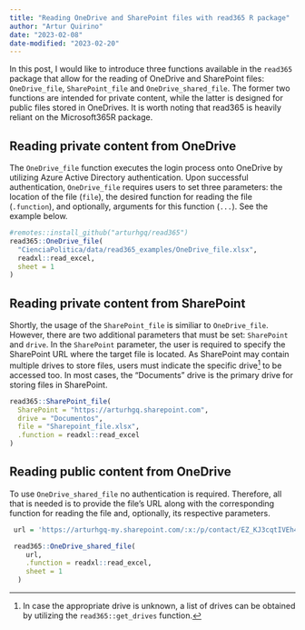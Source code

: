 ```yaml
---
title: "Reading OneDrive and SharePoint files with read365 R package"
author: "Artur Quirino"
date: "2023-02-08"
date-modified: "2023-02-20"
---
```


In this post, I would like to introduce three functions available in the `read365` 
package that allow for the reading of OneDrive and SharePoint files: `OneDrive_file`,
`SharePoint_file` and `OneDrive_shared_file`. The former two functions are intended 
for private content, while the latter is designed for public files stored in OneDrives.
It is worth noting that read365 is heavily reliant on the Microsoft365R package.


## Reading private content from OneDrive

The `OneDrive_file` function executes the login process onto OneDrive by 
utilizing Azure Active Directory authentication. Upon successful authentication, 
`OneDrive_file` requires users to set three parameters: the location of the file (`file`),
the desired function for reading the file (`.function`), and optionally, arguments for this function (`...`). 
See the example below.

```r
#remotes::install_github("arturhgq/read365")
read365::OneDrive_file(
  "CienciaPolitica/data/read365_examples/OneDrive_file.xlsx",
  readxl::read_excel, 
  sheet = 1
)
```

## Reading private content from SharePoint

Shortly, the usage of the `SharePoint_file` is similiar to `OneDrive_file`. 
However, there are two additional parameters that must be set: `SharePoint` 
and `drive`. In the `SharePoint` parameter, the user is required to specify the 
SharePoint URL where the target file is located. As SharePoint may contain multiple 
drives to store files, users must indicate the specific drive[^1] to be accessed too.
In most cases, the "Documents" drive is the primary drive for storing files in SharePoint.

[^1]: In case the appropriate drive is unknown, a list of drives can be obtained by 
utilizing the `read365::get_drives` function.

```r
read365::SharePoint_file(
  SharePoint = "https://arturhgq.sharepoint.com",
  drive = "Documentos",
  file = "Sharepoint_file.xlsx",
  .function = readxl::read_excel
)
```

## Reading public content from OneDrive
 
To use `OneDrive_shared_file` no authentication is required. Therefore, all that is
needed is to provide the file's URL along with the corresponding function for reading 
the file and, optionally, its respective parameters.

```r
 url = 'https://arturhgq-my.sharepoint.com/:x:/p/contact/EZ_KJ3cqtIVEh4PdXhTGy7IBpWT5_Zlp2VjYwlgVCPK4oQ?e=UZGQZt'

 read365::OneDrive_shared_file(
    url,
    .function = readxl::read_excel,
    sheet = 1
  )
```





